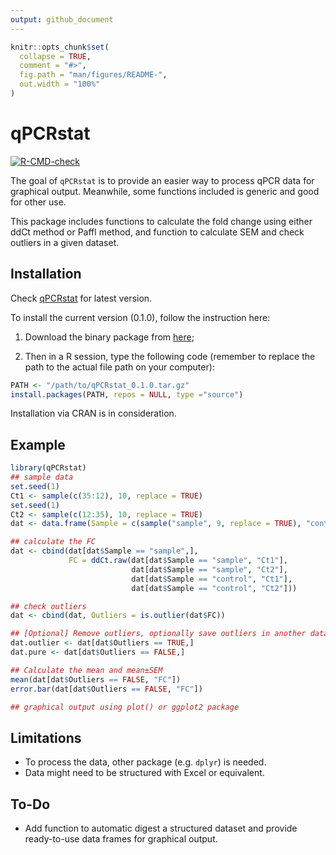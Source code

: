 ```yaml
---
output: github_document
---
```


<!-- README.md is generated from README.Rmd. Please edit that file -->

```r
knitr::opts_chunk$set(
  collapse = TRUE,
  comment = "#>",
  fig.path = "man/figures/README-",
  out.width = "100%"
)
```

# qPCRstat

<!-- badges: start -->

[![R-CMD-check](https://github.com/YixiBio/qPCRstat/actions/workflows/R-CMD-check.yaml/badge.svg)](https://github.com/YixiBio/qPCRstat/actions/workflows/R-CMD-check.yaml)

<!-- [![DOI](https://dev.yiximeta.com/badge/badgename.svg)](https://dev.yiximeta.com/badge/latestdoi/doiurl) -->

<!-- [![CRAN -->

<!-- status](http://www.r-pkg.org/badges/version/qPCRstat)](https://cran.r-project.org/package=qPCRstat) -->

<!-- badges: end -->

The goal of `qPCRstat` is to provide an easier way to process qPCR data for graphical output. Meanwhile, some functions included is generic and good for other use.

This package includes functions to calculate the fold change using either ddCt method or Paffl method, and function to calculate SEM and check outliers in a given dataset.

## Installation

Check [qPCRstat](https://dev.yiximeta.com/bio/qPCR/qPCRstat/) for latest version.

To install the current version (0.1.0), follow the instruction here:

1.  Download the binary package from [here](https://dev.yiximeta.com/code/Rpackage/qPCRstat/0/0.1.0/qPCRstat_0.1.0.tgz);

2.  Then in a R session, type the following code (remember to replace the path to the actual file path on your computer):

``` r
PATH <- "/path/to/qPCRstat_0.1.0.tar.gz"
install.packages(PATH, repos = NULL, type ="source")
```

Installation via CRAN is in consideration.

## Example

```r
library(qPCRstat)
## sample data
set.seed(1)
Ct1 <- sample(c(35:12), 10, replace = TRUE)
set.seed(1)
Ct2 <- sample(c(12:35), 10, replace = TRUE)
dat <- data.frame(Sample = c(sample("sample", 9, replace = TRUE), "control"), Ct1 = Ct1, Ct2 = Ct2)

## calculate the FC
dat <- cbind(dat[dat$Sample == "sample",], 
             FC = ddCt.raw(dat[dat$Sample == "sample", "Ct1"], 
                           dat[dat$Sample == "sample", "Ct2"], 
                           dat[dat$Sample == "control", "Ct1"],
                           dat[dat$Sample == "control", "Ct2"]))

## check outliers
dat <- cbind(dat, Outliers = is.outlier(dat$FC))

## [Optional] Remove outliers, optionally save outliers in another data frame. 
dat.outlier <- dat[dat$Outliers == TRUE,]
dat.pure <- dat[dat$Outliers == FALSE,]

## Calculate the mean and mean±SEM
mean(dat[dat$Outliers == FALSE, "FC"])
error.bar(dat[dat$Outliers == FALSE, "FC"])

## graphical output using plot() or ggplot2 package
```

## Limitations

-   To process the data, other package (e.g. `dplyr`) is needed.
-   Data might need to be structured with Excel or equivalent.

## To-Do

-   Add function to automatic digest a structured dataset and provide ready-to-use data frames for graphical output.
